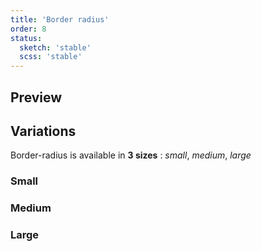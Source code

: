 ```yaml
---
title: 'Border radius'
order: 8
status:
  sketch: 'stable'
  scss: 'stable'
---
```


## Preview

<Preview path="example" nude />

## Variations

Border-radius is available in **3 sizes** : _small_, _medium_, _large_

### Small

<Preview path="small" nude />

### Medium

<Preview path="medium" nude />

### Large

<Preview path="large" nude />
